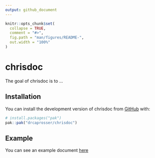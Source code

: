 ```yaml
---
output: github_document
---
```


<!-- README.md is generated from README.Rmd. Please edit that file -->

```r
knitr::opts_chunk$set(
  collapse = TRUE,
  comment = "#>",
  fig.path = "man/figures/README-",
  out.width = "100%"
)
```

# chrisdoc

<!-- badges: start -->
<!-- badges: end -->

The goal of chrisdoc is to ...

## Installation

You can install the development version of chrisdoc from [GitHub](https://github.com/) with:

``` r
# install.packages("pak")
pak::pak("drcaprosser/chrisdoc")
```

## Example

You can see an example document [here](inst/examples/chrisdoc_example.pdf)
